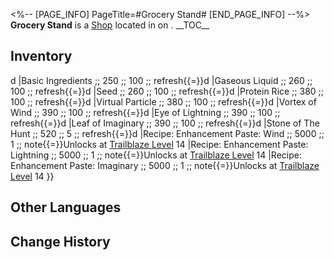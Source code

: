 <%-- [PAGE_INFO]
PageTitle=#Grocery Stand#
[END_PAGE_INFO] --%>
{{Stub}}
{{Location Infobox
|title    = {{Icon/White|Icon Shop Materials.png}} Grocery Stand
|image    = Shop Grocery Stand.png
|type     = Shop
|world    = <!--to be added-->
|region   = 
|area     = <!--to be added-->
|subarea  = 
}}
{{Description|You can buy a large variety of goods from Xingxue's stall. He's very reliable and has been in this trade for centuries.}}
'''Grocery Stand''' is a [[Shop]] located in <!--area--> on <!--world-->.
<!--
It is operated by [[<shopkeeper>]].
-->
__TOC__

==Inventory==
{{Shop|shop=Grocery Stand|currency=Credit|refresh=1|note=1|total=1
|"Anthropic Domain" ;; 10000 ;; 1
|Solid Water ;; 250 ;; 100 ;; refresh{{=}}d
|Basic Ingredients ;; 250 ;; 100 ;; refresh{{=}}d
|Gaseous Liquid ;; 260 ;; 100 ;; refresh{{=}}d
|Seed ;; 260 ;; 100 ;; refresh{{=}}d
|Protein Rice ;; 380 ;; 100 ;; refresh{{=}}d
|Virtual Particle ;; 380 ;; 100 ;; refresh{{=}}d
|Vortex of Wind ;; 390 ;; 100 ;; refresh{{=}}d
|Eye of Lightning ;; 390 ;; 100 ;; refresh{{=}}d
|Leaf of Imaginary ;; 390 ;; 100 ;; refresh{{=}}d
|Stone of The Hunt ;; 520 ;; 5 ;; refresh{{=}}d
|Recipe: Enhancement Paste: Wind ;; 5000 ;; 1 ;; note{{=}}Unlocks at [[Trailblaze Level]] 14
|Recipe: Enhancement Paste: Lightning ;; 5000 ;; 1 ;; note{{=}}Unlocks at [[Trailblaze Level]] 14
|Recipe: Enhancement Paste: Imaginary ;; 5000 ;; 1 ;; note{{=}}Unlocks at [[Trailblaze Level]] 14
}}
<!--
==Location==
{{Map Embed|<map name>|<marker id>}}
--><!--
==Achievements==
{{Achievements by Category Table|topic=Grocery Stand}}
-->
==Other Languages==
{{Other Languages
|en   = Grocery Stand
|zhs  = 杂货小摊
|zht  = 雜貨小攤
|ja   = 雑貨店
|ko   = 잡화 노점
|es   = Bazar
|fr   = Étal d'épicerie
|ru   = Бакалейный ларёк
|th   = แผงขายของชำ
|vi   = Quầy Tạp Hóa
|de   = Verkaufsstand
|id   = Grocery Stand
|pt   = Banca de Mercearia
}}

==Change History==
{{Change History|1.0}}